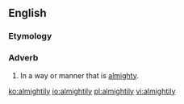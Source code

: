 ==English==

===Etymology===
{{suffix|en|almighty|ly}}

===Adverb===
{{en-adv}}

# In a way or manner that is [[almighty]].

[[ko:almightily]]
[[io:almightily]]
[[pl:almightily]]
[[vi:almightily]]